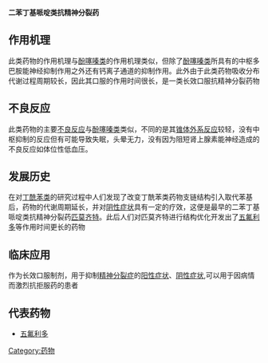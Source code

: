 {{medical}} 

'''二苯丁基哌啶类抗精神分裂药'''

==作用机理==
此类药物的作用机理与[[酚噻嗪类抗精神分裂药|酚噻嗪类]]的作用机理类似，但除了[[酚噻嗪类抗精神分裂药|酚噻嗪类]]所具有的中枢多巴胺能神经抑制作用之外还有钙离子通道的抑制作用。此外由于此类药物吸收分布代谢过程周期较长，因此其口服的作用时间很长，是一类长效口服抗精神分裂药物
==不良反应==
此类药物的主要[[藥物不良反應|不良反应]]与[[酚噻嗪类抗精神分裂药|酚噻嗪类]]类似，不同的是其[[锥体外系反应|锥体外系反应]]较轻，没有中枢抑制的反应但有可能导致失眠，头晕无力，没有因为阻短肾上腺素能神经造成的不良反应如体位性低血压。
==发展历史==
在对[[丁酰苯类抗精神分裂药|丁酰苯类]]的研究过程中人们发现了改变丁酰苯类药物支链结构引入取代苯基后，药物的代谢周期延长，并对[[阴性症状|阴性症状]]具有一定的疗效，这便是最早的二苯丁基哌啶类抗精神分裂药[[匹莫齐特|匹莫齐特]]。此后人们对匹莫齐特进行结构优化开发出了[[五氟利多|五氟利多]]等作用时间更长的药物
==临床应用==
作为长效口服制剂，用于抑制[[精神分裂症|精神分裂症]]的[[阳性症状|阳性症状]]、[[阴性症状|阴性症状]],可以用于因病情而激烈抗拒服药的患者
==代表药物==
*[[五氟利多|五氟利多]]
{{Pharm-stub}}

[[Category:药物|Category:药物]]